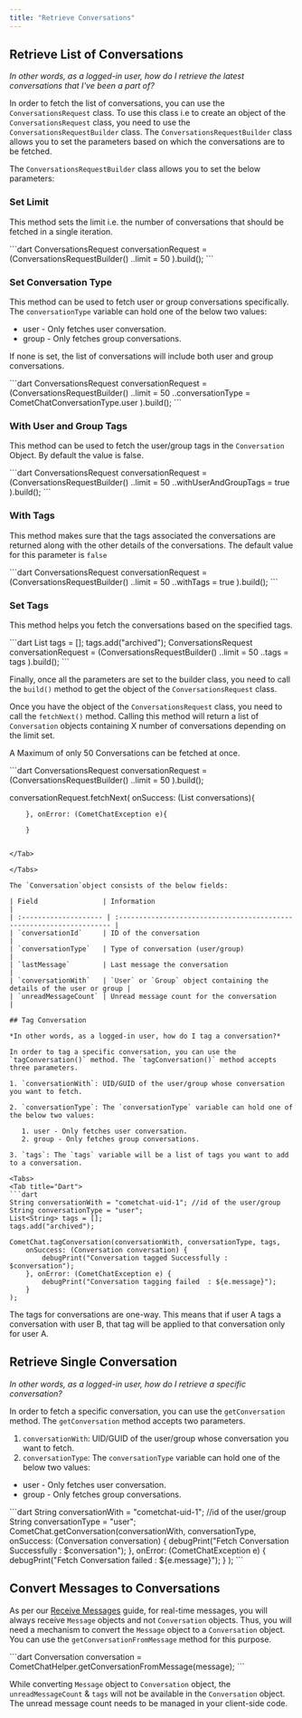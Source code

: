 ```yaml
---
title: "Retrieve Conversations"
---
```




## Retrieve List of Conversations

*In other words, as a logged-in user, how do I retrieve the latest conversations that I've been a part of?*

In order to fetch the list of conversations, you can use the `ConversationsRequest` class. To use this class i.e to create an object of the `ConversationsRequest` class, you need to use the `ConversationsRequestBuilder` class. The `ConversationsRequestBuilder` class allows you to set the parameters based on which the conversations are to be fetched.

The `ConversationsRequestBuilder` class allows you to set the below parameters:

### Set Limit

This method sets the limit i.e. the number of conversations that should be fetched in a single iteration.

<Tabs>
<Tab title="Dart">
```dart
ConversationsRequest conversationRequest = (ConversationsRequestBuilder()
      ..limit = 50
    ).build();
```

</Tab>

</Tabs>

### Set Conversation Type

This method can be used to fetch user or group conversations specifically. The `conversationType` variable can hold one of the below two values:

* user - Only fetches user conversation.
* group - Only fetches group conversations.

If none is set, the list of conversations will include both user and group conversations.

<Tabs>
<Tab title="Dart">
```dart
ConversationsRequest conversationRequest = (ConversationsRequestBuilder()
      ..limit = 50
      ..conversationType =  CometChatConversationType.user                                      
    ).build();
```

</Tab>

</Tabs>

### With User and Group Tags

This method can be used to fetch the user/group tags in the `Conversation` Object. By default the value is false.

<Tabs>
<Tab title="Dart">
```dart
ConversationsRequest conversationRequest = (ConversationsRequestBuilder()
      ..limit = 50
      ..withUserAndGroupTags  = true                                      
    ).build();
```

</Tab>

</Tabs>

### With Tags

This method makes sure that the tags associated the conversations are returned along with the other details of the conversations. The default value for this parameter is `false`

<Tabs>
<Tab title="Dart">
```dart
ConversationsRequest conversationRequest = (ConversationsRequestBuilder()
      ..limit = 50
      ..withTags = true                                     
    ).build();
```

</Tab>

</Tabs>

### Set Tags

This method helps you fetch the conversations based on the specified tags.

<Tabs>
<Tab title="Dart">
```dart
List<String> tags = [];
tags.add("archived");
ConversationsRequest conversationRequest = (ConversationsRequestBuilder()
      ..limit = 50
      ..tags = tags
    ).build();
```

</Tab>

</Tabs>

Finally, once all the parameters are set to the builder class, you need to call the `build()` method to get the object of the `ConversationsRequest` class.

Once you have the object of the `ConversationsRequest` class, you need to call the `fetchNext()` method. Calling this method will return a list of `Conversation` objects containing X number of conversations depending on the limit set.

A Maximum of only 50 Conversations can be fetched at once.

<Tabs>
<Tab title="Dart">
```dart
ConversationsRequest conversationRequest = (ConversationsRequestBuilder()
      ..limit = 50
    ).build();

conversationRequest.fetchNext(
        onSuccess: (List<Conversation> conversations){


        }, onError: (CometChatException e){

        }
```

</Tab>

</Tabs>

The `Conversation`object consists of the below fields:

| Field                | Information                                                          |
| :-------------------- | :-------------------------------------------------------------------- |
| `conversationId`     | ID of the conversation                                               |
| `conversationType`   | Type of conversation (user/group)                                    |
| `lastMessage`        | Last message the conversation                                        |
| `conversationWith`   | `User` or `Group` object containing the details of the user or group |
| `unreadMessageCount` | Unread message count for the conversation                            |

## Tag Conversation

*In other words, as a logged-in user, how do I tag a conversation?*

In order to tag a specific conversation, you can use the `tagConversation()` method. The `tagConversation()` method accepts three parameters.

1. `conversationWith`: UID/GUID of the user/group whose conversation you want to fetch.

2. `conversationType`: The `conversationType` variable can hold one of the below two values:

   1. user - Only fetches user conversation.
   2. group - Only fetches group conversations.

3. `tags`: The `tags` variable will be a list of tags you want to add to a conversation.

<Tabs>
<Tab title="Dart">
```dart
String conversationWith = "cometchat-uid-1"; //id of the user/group
String conversationType = "user";
List<String> tags = [];
tags.add("archived");

CometChat.tagConversation(conversationWith, conversationType, tags,
	onSuccess: (Conversation conversation) {
		debugPrint("Conversation tagged Successfully : $conversation");
	}, onError: (CometChatException e) {
		debugPrint("Conversation tagging failed  : ${e.message}");
	}
);
```

</Tab>

</Tabs>

<Note>

The tags for conversations are one-way. This means that if user A tags a conversation with user B, that tag will be applied to that conversation only for user A.

</Note>

## Retrieve Single Conversation

*In other words, as a logged-in user, how do I retrieve a specific conversation?*

In order to fetch a specific conversation, you can use the `getConversation` method. The `getConversation` method accepts two parameters.

1. `conversationWith`: UID/GUID of the user/group whose conversation you want to fetch.
2. `conversationType`: The `conversationType` variable can hold one of the below two values:

* user - Only fetches user conversation.
* group - Only fetches group conversations.

<Tabs>
<Tab title="Dart">
```dart
String conversationWith = "cometchat-uid-1"; //id of the user/group
String conversationType = "user";
CometChat.getConversation(conversationWith, conversationType,
	onSuccess: (Conversation conversation) {
		debugPrint("Fetch Conversation Successfully : $conversation");
	}, onError: (CometChatException e) {
		debugPrint("Fetch Conversation  failed  : ${e.message}");
	}
);
```

</Tab>

</Tabs>

## Convert Messages to Conversations

As per our [Receive Messages](/sdk/flutter/3.0/messaging-receive-messages) guide, for real-time messages, you will always receive `Message` objects and not `Conversation` objects. Thus, you will need a mechanism to convert the `Message` object to a `Conversation` object. You can use the `getConversationFromMessage` method for this purpose.

<Tabs>
<Tab title="Dart">
```dart
Conversation conversation = CometChatHelper.getConversationFromMessage(message);
```

</Tab>

</Tabs>

<Note>

While converting `Message` object to `Conversation` object, the `unreadMessageCount` & `tags` will not be available in the `Conversation` object. The unread message count needs to be managed in your client-side code.

</Note>
